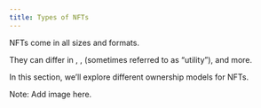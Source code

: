 ```yaml
---
title: Types of NFTs
---
```


NFTs come in all sizes and formats.

They can differ in <Nutshell children="art and style" />, <Nutshell children="file format" />, <Nutshell children="use cases" /> (sometimes referred to as “utility”), and more.

In this section, we’ll explore different ownership models for NFTs.

Note: Add image here.
